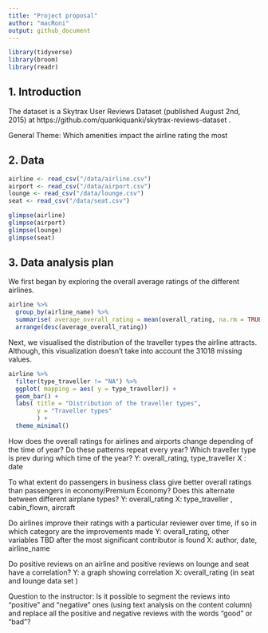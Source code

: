 ```yaml
---
title: "Project proposal"
author: "macRoni"
output: github_document
---
```


```r
library(tidyverse)
library(broom)
library(readr)
```

## 1. Introduction
The dataset is a Skytrax User Reviews Dataset (published August 2nd, 2015) at https://github.com/quankiquanki/skytrax-reviews-dataset .  


General Theme: Which amenities impact the airline rating the most



## 2. Data

```r
airline <- read_csv("/data/airline.csv")
airport <- read_csv("/data/airport.csv")
lounge <- read_csv("/data/lounge.csv")
seat <- read_csv("/data/seat.csv")

```

```r
glimpse(airline)
glimpse(airport)
glimpse(lounge)
glimpse(seat)
```

## 3. Data analysis plan

We first began by exploring the overall average ratings of the different airlines. 

```r
airline %>%
  group_by(airline_name) %>%
  summarise( average_overall_rating = mean(overall_rating, na.rm = TRUE)) %>%
  arrange(desc(average_overall_rating))

```

Next, we visualised the distribution of the traveller types the airline attracts.
Although, this visualization doesn't take into account the 31018 missing values. 

```r
airline %>%
  filter(type_traveller != "NA") %>%
  ggplot( mapping = aes( y = type_traveller)) +
  geom_bar() +
  labs( title = "Distribution of the traveller types", 
        y = "Traveller types" 
        ) +
  theme_minimal()
```


How does the overall ratings for airlines and airports change depending of the time of year? Do these patterns repeat every year? Which traveller type is prev during which time of the year?
Y: overall_rating, type_traveller
X : date

To what extent do passengers in business class give better overall ratings than passengers in economy/Premium Economy?
Does this alternate between different airplane types?
Y: overall_rating
X: type_traveller , cabin_flown, aircraft   

Do airlines improve their ratings with a particular reviewer over time, if so in which category are the improvements made
Y: overall_rating, other variables TBD after the most significant contributor is found 
X: author, date, airline_name 

Do positive reviews on an airline and positive reviews on lounge and seat have a correlation?
Y: a graph showing correlation 
X: overall_rating (in seat and lounge data set )

Question to the instructor: Is it possible to segment the reviews into “positive” and “negative” ones (using text analysis on the content column) and replace all the positive and negative reviews with the words “good” or “bad”?
